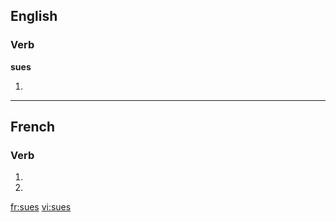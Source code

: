 {{see|sués}}
==English==
===Verb===
'''sues'''
# {{third-person singular of|[[sue]]}}

----
==French==

===Verb===
{{fr-verb-form}}

# {{form of|[[second-person|Second-person]] [[singular]] [[present indicative]]|suer|lang=French}}
# {{form of|Second-person singular [[present subjunctive]]|suer |lang=French}}


[[fr:sues]]
[[vi:sues]]